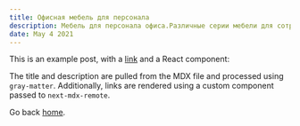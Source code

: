 ```yaml
---
title: Офисная мебель для персонала
description: Мебель для персонала офиса.Различные серии мебели для сотрудников.Каталог с ценами.Легкий выбор.
date: May 4 2021
---
```


This is an example post, with a [link](https://xofis.ru/mebel-dlya-personala) and a React component:

The title and description are pulled from the MDX file and processed using `gray-matter`. Additionally, links are rendered using a custom component passed to `next-mdx-remote`.

Go back [home](/).
